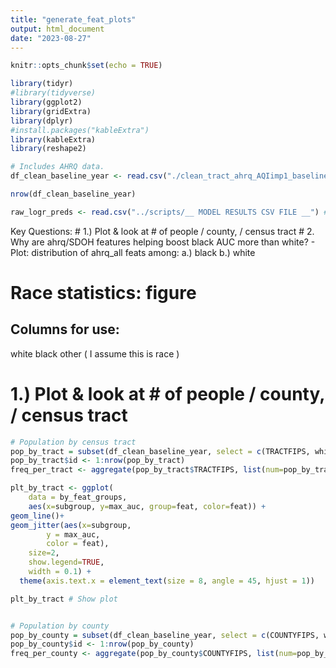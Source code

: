```yaml
---
title: "generate_feat_plots"
output: html_document
date: "2023-08-27"
---
```


```r
knitr::opts_chunk$set(echo = TRUE)
```



```r
library(tidyr)
#library(tidyverse)
library(ggplot2)
library(gridExtra)
library(dplyr)
#install.packages("kableExtra")
library(kableExtra)
library(reshape2)

# Includes AHRQ data. 
df_clean_baseline_year <- read.csv("./clean_tract_ahrq_AQIimp1_baseline.csv")

nrow(df_clean_baseline_year)

raw_logr_preds <- read.csv("../scripts/__ MODEL RESULTS CSV FILE __") # Model results csv file.

```

Key Questions: 
# 1.) Plot & look at # of people / county, / census tract 
# 2. Why are ahrq/SDOH features helping boost black AUC more than white? 
- Plot: distribution of ahrq_all feats among: a.) black b.) white


# Race statistics: figure
## Columns for use: 
white <int>
black <int>
other <int> ( I assume this is race )


# 1.) Plot & look at # of people / county, / census tract 
```r
# Population by census tract
pop_by_tract = subset(df_clean_baseline_year, select = c(TRACTFIPS, white, black, other)) 
pop_by_tract$id <- 1:nrow(pop_by_tract)
freq_per_tract <- aggregate(pop_by_tract$TRACTFIPS, list(num=pop_by_tract$TRACTFIPS), length)

plt_by_tract <- ggplot(
    data = by_feat_groups, 
    aes(x=subgroup, y=max_auc, group=feat, color=feat)) +
geom_line()+
geom_jitter(aes(x=subgroup,
        y = max_auc,
        color = feat),
    size=2,
    show.legend=TRUE,
    width = 0.1) +
  theme(axis.text.x = element_text(size = 8, angle = 45, hjust = 1))

plt_by_tract # Show plot


# Population by county
pop_by_county = subset(df_clean_baseline_year, select = c(COUNTYFIPS, white, black, other)) 
pop_by_county$id <- 1:nrow(pop_by_county)
freq_per_county <- aggregate(pop_by_county$COUNTYFIPS, list(num=pop_by_county$COUNTYFIPS), length)


```
